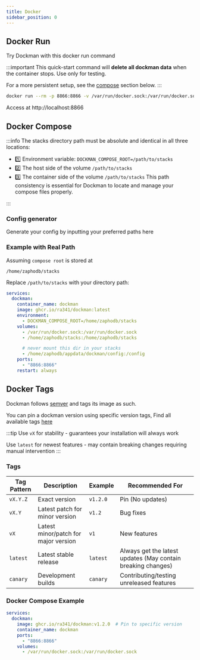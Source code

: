 ```yaml
---
title: Docker
sidebar_position: 0
---
```


## Docker Run

Try Dockman with this docker run command

:::important
This quick-start command will **delete all dockman data** when the container stops. Use only for testing.

For a more persistent setup, see the [compose](#docker-compose) section below.
:::

```bash title="docker"
docker run --rm -p 8866:8866 -v /var/run/docker.sock:/var/run/docker.sock ghcr.io/ra341/dockman:latest
```

Access at http://localhost:8866

## Docker Compose

:::info
The stacks directory path must be absolute and identical in all three locations:

* 1️⃣ Environment variable: `DOCKMAN_COMPOSE_ROOT=/path/to/stacks`
* 2️⃣ The host side of the volume `/path/to/stacks`
* 3️⃣ The container side of the volume `/path/to/stacks`
This path consistency is essential for Dockman to locate and manage your compose files properly.

:::

### Config generator

Generate your config by inputting your preferred paths here



<DockerComposeGenerator></DockerComposeGenerator>

### Example with Real Path

Assuming `compose root` is stored at

```
/home/zaphodb/stacks
```

Replace `/path/to/stacks` with your directory path:

```yaml title="docker-compose.yaml"
services:
  dockman:
    container_name: dockman
    image: ghcr.io/ra341/dockman:latest
    environment:
      - DOCKMAN_COMPOSE_ROOT=/home/zaphodb/stacks
    volumes:
      - /var/run/docker.sock:/var/run/docker.sock
      - /home/zaphodb/stacks:/home/zaphodb/stacks

      # never mount this dir in your stacks
      - /home/zaphodb/appdata/dockman/config:/config
    ports:
      - "8866:8866"
    restart: always
```

## Docker Tags

Dockman follows [semver](https://semver.org/) and tags its image as such.

You can pin a dockman version using specific version tags, Find all available
tags [here](https://github.com/RA341/dockman/pkgs/container/dockman/versions?filters%5Bversion_type%5D=tagged)

:::tip
Use `vX` for stability - guarantees your installation will always work

Use `latest` for newest features - may contain breaking changes requiring manual intervention
:::

### Tags

| Tag Pattern | Description                          | Example  | Recommended For                                              |
|-------------|--------------------------------------|----------|--------------------------------------------------------------|
| `vX.Y.Z`    | Exact version                        | `v1.2.0` | Pin (No updates)                                             |
| `vX.Y`      | Latest patch for minor version       | `v1.2`   | Bug fixes                                                    |
| `vX`        | Latest minor/patch for major version | `v1`     | New features                                                 |
| `latest`    | Latest stable release                | `latest` | Always get the latest updates (May contain breaking changes) |
| `canary`    | Development builds                   | `canary` | Contributing/testing unreleased features                     |

### Docker Compose Example

```yaml
services:
  dockman:
    image: ghcr.io/ra341/dockman:v1.2.0  # Pin to specific version
    container_name: dockman
    ports:
      - "8866:8866"
    volumes:
      - /var/run/docker.sock:/var/run/docker.sock
```
